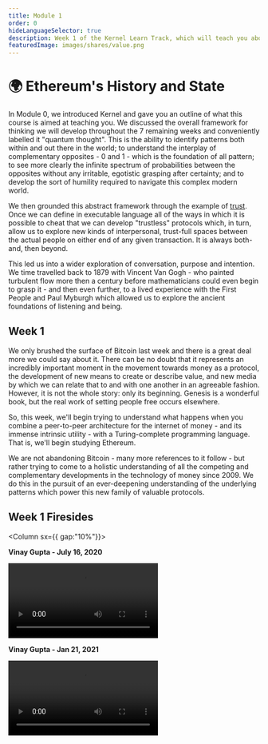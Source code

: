```yaml
---
title: Module 1
order: 0
hideLanguageSelector: true
description: Week 1 of the Kernel Learn Track, which will teach you about the ideas behind Ethereum and how they relate to building a better web.
featuredImage: images/shares/value.png
---
```


# 🌍 Ethereum's History and State

In Module 0, we introduced Kernel and gave you an outline of what this course is aimed at 
teaching you. We discussed the overall framework for thinking we will develop throughout the 7 
remaining weeks and conveniently labelled it "quantum thought". This is the ability to identify 
patterns both within and out there in the world; to understand the interplay of complementary 
opposites - 0 and 1 - which is the foundation of all pattern; to see more clearly the infinite 
spectrum of probabilities between the opposites without any irritable, egotistic grasping after 
certainty; and to develop the sort of humility required to navigate this complex modern world.

We then grounded this abstract framework through the example of [trust](/learn/module-0/trust). 
Once we can define in executable language all of the ways in which it is possible to cheat that 
we can develop "trustless" protocols which, in turn, allow us to explore new kinds of 
interpersonal, trust-full spaces between the actual people on either end of any given 
transaction. It is always both-and, then beyond.

This led us into a wider exploration of conversation, purpose and intention. We time travelled 
back to 1879 with Vincent Van Gogh - who painted <Link to="https://www.brainpickings.org/2014/11/13/van-gogh-starry-night-fluid-dynamics-animation/" >turbulent flow</Link> 
more then a century before mathematicians could even begin to grasp it - and then even further, 
to a lived experience with the First People and Paul Myburgh which allowed us to explore the 
ancient foundations of listening and being.

## Week 1

We only brushed the surface of Bitcoin last week and there is a great deal more we could say 
about it. There can be no doubt that it represents an incredibly important moment in the 
movement towards money as a protocol, the development of new means to create or describe value, 
and new media by which we can relate that to and with one another in an agreeable fashion. 
However, it is not the whole story: only its beginning. Genesis is a wonderful book, but the 
real work of setting people free occurs elsewhere.

So, this week, we'll begin trying to understand what happens when you combine a peer-to-peer 
architecture for the internet of money - and its immense intrinsic utility - with a Turing-complete 
programming language. That is, we'll begin studying Ethereum. 

We are not abandoning Bitcoin - many more references to it follow - but rather trying to come 
to a holistic understanding of all the competing and complementary developments in the technology 
of money since 2009. We do this in the pursuit of an ever-deepening understanding of the 
underlying patterns which power this new family of valuable protocols.

## Week 1 Firesides 

<Column sx={{ gap:"10%"}}>

<Box>

**Vinay Gupta - July 16, 2020**

<Video src="https://www.youtube-nocookie.com/embed/hDzKPhk_ooA?start=635" />

</Box>

<Box>

**Vinay Gupta - Jan 21, 2021**

<Video src="https://www.youtube-nocookie.com/embed/Km3O7Vzr-Kk?start=112" />

</Box>

</Column>

